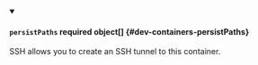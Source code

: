 


<details className="config-field" data-expandable="true" open>
<summary>

#### `persistPaths` <span className="config-field-required" data-required="false">required</span> <span className="config-field-type">object[]</span> <span className="config-field-default"></span> <span className="config-field-enum"></span> {#dev-containers-persistPaths}

SSH allows you to create an SSH tunnel to this container.

</summary>

<PartialPersistPathsreference />


</details>
